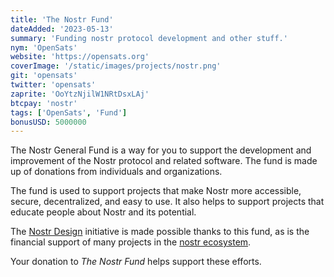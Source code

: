```yaml
---
title: 'The Nostr Fund'
dateAdded: '2023-05-13'
summary: 'Funding nostr protocol development and other stuff.'
nym: 'OpenSats'
website: 'https://opensats.org'
coverImage: '/static/images/projects/nostr.png'
git: 'opensats'
twitter: 'opensats'
zaprite: 'OoYtzNjilW1NRtDsxLAj'
btcpay: 'nostr'
tags: ['OpenSats', 'Fund']
bonusUSD: 5000000
---
```


The Nostr General Fund is a way for you to support the development and
improvement of the Nostr protocol and related software. The fund is made up of
donations from individuals and organizations.

The fund is used to support projects that make Nostr more accessible, secure,
decentralized, and easy to use. It also helps to support projects that educate
people about Nostr and its potential.

The [Nostr Design](/nostr) initiative is made possible thanks to this fund, as
is the financial support of many projects in the [nostr ecosystem](/tags/nostr).

Your donation to *The Nostr Fund* helps support these efforts.
